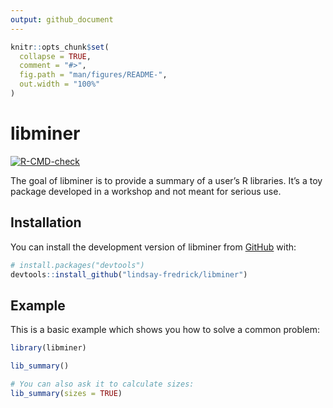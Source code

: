 ```yaml
---
output: github_document
---
```


<!-- README.md is generated from README.Rmd. Please edit that file -->

```r
knitr::opts_chunk$set(
  collapse = TRUE,
  comment = "#>",
  fig.path = "man/figures/README-",
  out.width = "100%"
)
```

# libminer

<!-- badges: start -->
[![R-CMD-check](https://github.com/lindsay-fredrick/libminer/actions/workflows/R-CMD-check.yaml/badge.svg)](https://github.com/lindsay-fredrick/libminer/actions/workflows/R-CMD-check.yaml)
<!-- badges: end -->

The goal of libminer is to provide a summary of a user's R libraries. 
It's a toy package developed in a workshop and not meant for serious use. 

## Installation

You can install the development version of libminer from [GitHub](https://github.com/) with:

``` r
# install.packages("devtools")
devtools::install_github("lindsay-fredrick/libminer")
```

## Example

This is a basic example which shows you how to solve a common problem:

```r
library(libminer)

lib_summary()

# You can also ask it to calculate sizes:
lib_summary(sizes = TRUE)
```

